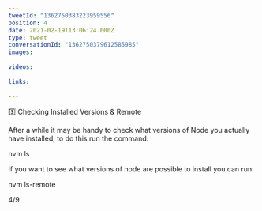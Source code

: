 ```yaml
---
tweetId: "1362750383223959556"
position: 4
date: 2021-02-19T13:06:24.000Z
type: tweet
conversationId: "1362750379612585985"
images:
  
videos:
  
links:
  
---
```

3️⃣ Checking Installed Versions &amp; Remote

After a while it may be handy to check what versions of Node you actually have installed, to do this run the command:

nvm ls

If you want to see what versions of node are possible to install you can run:

nvm ls-remote

4/9
